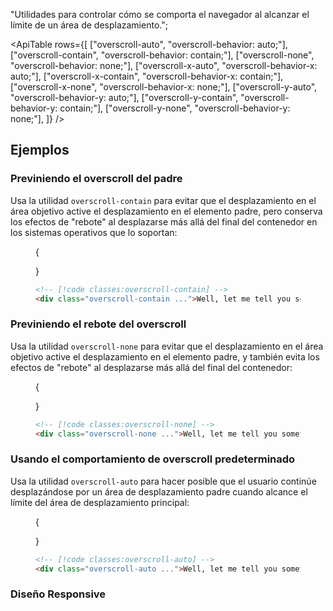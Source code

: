 
  "Utilidades para controlar cómo se comporta el navegador al alcanzar el límite de un área de desplazamiento.";

<ApiTable
  rows={[
    ["overscroll-auto", "overscroll-behavior: auto;"],
    ["overscroll-contain", "overscroll-behavior: contain;"],
    ["overscroll-none", "overscroll-behavior: none;"],
    ["overscroll-x-auto", "overscroll-behavior-x: auto;"],
    ["overscroll-x-contain", "overscroll-behavior-x: contain;"],
    ["overscroll-x-none", "overscroll-behavior-x: none;"],
    ["overscroll-y-auto", "overscroll-behavior-y: auto;"],
    ["overscroll-y-contain", "overscroll-behavior-y: contain;"],
    ["overscroll-y-none", "overscroll-behavior-y: none;"],
  ]}
/>

## Ejemplos

### Previniendo el overscroll del padre

Usa la utilidad `overscroll-contain` para evitar que el desplazamiento en el área objetivo active el desplazamiento en el elemento padre, pero conserva los efectos de "rebote" al desplazarse más allá del final del contenedor en los sistemas operativos que lo soportan:

<Figure hint="Desplázate para ver el comportamiento">

<Example padding={false}>
  {
    <div className="h-48 space-y-4 overflow-auto overscroll-contain p-8 text-gray-600 dark:bg-gray-800 dark:text-gray-400">
      <p
        children={`
      Bueno, déjame decirte algo, chico gracioso. ¿Sabes ese pequeño sello,
      el que dice "Biblioteca Pública de Nueva York"? Bueno, eso puede no significar nada
      para ti, pero significa mucho para mí. Un montón.`}
      />
      <p
        children={`
      Claro, adelante, ríete si quieres. He visto a gente como tú antes: Llamativos,
      haciendo la escena, haciendo alarde de la convención. Sí, sé lo que estás pensando.
      ¿Por qué este tipo hace tanto escándalo por viejos libros de biblioteca? Bueno, déjame
      darte una pista, junior.`}
      />
      <p
        children={`
      Quizás podamos vivir sin bibliotecas, gente como tú y yo. Quizás. Claro,
      somos demasiado viejos para cambiar el mundo, pero ¿qué pasa con ese niño, sentado,
      abriendo un libro, ahora mismo, en una sucursal de la biblioteca local y encontrando
      dibujos de pipís y cacas en El Gato en el Sombrero y Los Cinco
      Hermanos Chinos? ¿No MERECE algo mejor?`}
      />
    </div>
  }
</Example>

```html
<!-- [!code classes:overscroll-contain] -->
<div class="overscroll-contain ...">Well, let me tell you something, ...</div>
```

</Figure>

### Previniendo el rebote del overscroll

Usa la utilidad `overscroll-none` para evitar que el desplazamiento en el área objetivo active el desplazamiento en el elemento padre, y también evita los efectos de "rebote" al desplazarse más allá del final del contenedor:

<Figure hint="Desplázate para ver el comportamiento">

<Example padding={false}>
  {
    <div className="h-48 space-y-4 overflow-auto overscroll-none p-8 text-gray-600 dark:bg-gray-800 dark:text-gray-400">
      <p
        children={`
      Bueno, déjame decirte algo, chico gracioso. ¿Sabes ese pequeño sello,
      el que dice "Biblioteca Pública de Nueva York"? Bueno, eso puede no significar nada
      para ti, pero significa mucho para mí. Un montón.`}
      />
      <p
        children={`
      Claro, adelante, ríete si quieres. He visto a gente como tú antes: Llamativos,
      haciendo la escena, haciendo alarde de la convención. Sí, sé lo que estás pensando.
      ¿Por qué este tipo hace tanto escándalo por viejos libros de biblioteca? Bueno, déjame
      darte una pista, junior.`}
      />
      <p
        children={`
      Quizás podamos vivir sin bibliotecas, gente como tú y yo. Quizás. Claro,
      somos demasiado viejos para cambiar el mundo, pero ¿qué pasa con ese niño, sentado,
      abriendo un libro, ahora mismo, en una sucursal de la biblioteca local y encontrando
      dibujos de pipís y cacas en El Gato en el Sombrero y Los Cinco
      Hermanos Chinos? ¿No MERECE algo mejor?`}
      />
    </div>
  }
</Example>

```html
<!-- [!code classes:overscroll-none] -->
<div class="overscroll-none ...">Well, let me tell you something, ...</div>
```

</Figure>

### Usando el comportamiento de overscroll predeterminado

Usa la utilidad `overscroll-auto` para hacer posible que el usuario continúe desplazándose por un área de desplazamiento padre cuando alcance el límite del área de desplazamiento principal:

<Figure hint="Desplázate para ver el comportamiento">

<Example padding={false}>
  {
    <div className="h-48 space-y-4 overflow-auto overscroll-auto p-8 text-gray-600 dark:bg-gray-800 dark:text-gray-400">
      <p
        children={`
      Bueno, déjame decirte algo, chico gracioso. ¿Sabes ese pequeño sello,
      el que dice "Biblioteca Pública de Nueva York"? Bueno, eso puede no significar nada
      para ti, pero significa mucho para mí. Un montón.`}
      />
      <p
        children={`
      Claro, adelante, ríete si quieres. He visto a gente como tú antes: Llamativos,
      haciendo la escena, haciendo alarde de la convención. Sí, sé lo que estás pensando.
      ¿Por qué este tipo hace tanto escándalo por viejos libros de biblioteca? Bueno, déjame
      darte una pista, junior.`}
      />
      <p
        children={`
      Quizás podamos vivir sin bibliotecas, gente como tú y yo. Quizás. Claro,
      somos demasiado viejos para cambiar el mundo, pero ¿qué pasa con ese niño, sentado,
      abriendo un libro, ahora mismo, en una sucursal de la biblioteca local y encontrando
      dibujos de pipís y cacas en El Gato en el Sombrero y Los Cinco
      Hermanos Chinos? ¿No MERECE algo mejor?`}
      />
    </div>
  }
</Example>

```html
<!-- [!code classes:overscroll-auto] -->
<div class="overscroll-auto ...">Well, let me tell you something, ...</div>
```

</Figure>

### Diseño Responsive

<ResponsiveDesign property="overscroll-behavior" defaultClass="overscroll-auto" featuredClass="overscroll-contain" />

